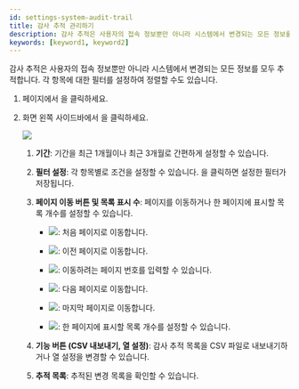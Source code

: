 ```yaml
---
id: settings-system-audit-trail
title: 감사 추적 관리하기
description: 감사 추적은 사용자의 접속 정보뿐만 아니라 시스템에서 변경되는 모든 정보를 모두 추적합니다. 각 항목에 대한 필터를 설정하여 정렬할 수도 있습니다.
keywords: [keyword1, keyword2]
---
```


감사 추적은 사용자의 접속 정보뿐만 아니라 시스템에서 변경되는 모든 정보를 모두 추적합니다. 각 항목에 대한 필터를 설정하여 정렬할 수도 있습니다.

1. <Cmd sid='shell.header.launcher' /> 페이지에서 <Cmd sid='shell.header.setting' />을 클릭하세요.

1. 화면 왼쪽 사이드바에서 <Cmd sid="monitoring.auditTrail" product='2' />을 클릭하세요.

    <Image src='/img/biostarx-settings-system-audit-trail.png' className='none' />

    <Calloutlists>

    1. **기간**: 기간을 최근 1개월이나 최근 3개월로 간편하게 설정할 수 있습니다.

    1. **필터 설정**: 각 항목별로 조건을 설정할 수 있습니다. <Cmd sid="ta.report.condition.saveFilter.button" product='2' />을 클릭하면 설정한 필터가 저장됩니다.

    1. **페이지 이동 버튼 및 목록 표시 수**: 페이지를 이동하거나 한 페이지에 표시할 목록 개수를 설정할 수 있습니다.

        * <Image src='img/common/ico-audit-trail-first-page.png' ico />: 처음 페이지로 이동합니다.

        * <Image src='img/common/ico-audit-trail-previous-page.png' ico />: 이전 페이지로 이동합니다.

        * <Image src='img/common/ico-audit-trail-nav-page.png' ico />: 이동하려는 페이지 번호를 입력할 수 있습니다.

        * <Image src='img/common/ico-audit-trail-next-page.png' ico />: 다음 페이지로 이동합니다.

        * <Image src='img/common/ico-audit-trail-last-page.png' ico />: 마지막 페이지로 이동합니다.

        * <Image src='img/ico-audit-trail-rows-page.png' ico />: 한 페이지에 표시할 목록 개수를 설정할 수 있습니다.

    1. **기능 버튼 (CSV 내보내기, 열 설정)**: 감사 추적 목록을 CSV 파일로 내보내기하거나 열 설정을 변경할 수 있습니다.

    1. **추적 목록**: 추적된 변경 목록을 확인할 수 있습니다.

    </Calloutlists>